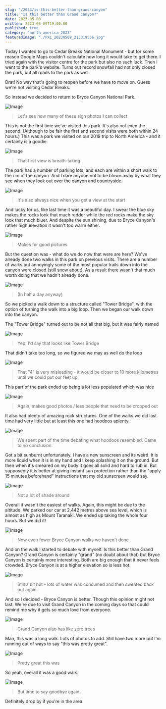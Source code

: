 ```yaml
---
slug: "/2023/is-this-better-than-grand-canyon"
title: "Is this better than Grand Canyon?"
date: 2023-05-08
written: 2023-05-09T19:00:00
published: true
category: "north-america-2023"
featuredImage: "./PXL_20230508_213319556.jpg"
---
```


Today I wanted to go to Cedar Breaks National Monument - but for some reason Google Maps couldn't calculate how long it would take to get there.  I tried again with the visitor centre for the park but also no such luck.  Then I went to the park's website.  Turns out record snowfall had not only closed the park, but all roads to the park as well.

Drat!  No way that's going to reopen before we have to move on.  Guess we're not visiting Cedar Breaks.

So instead we decided to return to Bryce Canyon National Park.

![Image](PXL_20230509_002426626.jpg)

> Let's see how many of these sign photos I can collect

This is not the first time we've visited this park.  It's also not even the second.  (Although to be fair the first and second visits were both within 24 hours.)  This was a park we visited on our 2019 trip to North America - and it certainly is a goodie.

![Image](PXL_20230508_194030512.jpg)

> That first view is breath-taking

The park has a number of parking lots, and each are within a short walk to the rim of the canyon.  And I dare anyone not to be blown away by what they see when they look out over the canyon and countryside.

![Image](PXL_20230508_194420130.jpg)

> It's also always nice when you get a view at the start

And lucky for us, like last time it was a beautiful day.  I swear the blue sky makes the rocks look that much redder while the red rocks make the sky look that much bluer.  And despite the sun shining, due to Bryce Canyon's rather high elevation it wasn't too warm either.

![Image](PXL_20230508_203111923.jpg)

> Makes for good pictures

But the question was - what do we do now that were are here?  We've already done two walks in this park on previous visits.  There are a number of walks but annoyingly some of the most popular trails down into the canyon were closed (still snow about).  As a result there wasn't that much worth doing that we hadn't already done.

![Image](PXL_20230508_203325334.jpg)

> (In half a day anyway)

So we picked a walk down to a structure called "Tower Bridge", with the option of turning the walk into a big loop.  Then we began our walk down into the canyon.

The "Tower Bridge" turned out to be not all that big, but it was fairly named

![Image](PXL_20230508_205518750.jpg)

> Yep, I'd say that looks like Tower Bridge

That didn't take too long, so we figured we may as well do the loop

![Image](PXL_20230508_210051311.jpg)

> That "4" is very misleading - it would be closer to 10 more kilometres until we could put our feet up

This part of the park ended up being a lot less populated which was nice

![Image](PXL_20230508_210659483.jpg)

> Again, makes good photos / less people that need to be cropped out

It also had plenty of amazing rock structures.  One of the walks we did last time had very little but at least this one had hoodoos aplenty.

![Image](PXL_20230508_212207081.jpg)

> We spent part of the time debating what hoodoos resembled.  Came to no conclusion.

Got a bit sunburnt unfortunately.  I have a new sunscreen and its weird.  It is more liquid when it is in my hand and I keep splashing it on the ground.  But then when it's smeared on my body it goes all solid and hard to rub in.  But supposedly it is better at giving instant sun protection rather than the "apply 15 minutes beforehand" instructions that my old sunscreen would say.

![Image](PXL_20230508_213319556.jpg)

> Not a lot of shade around

Overall it wasn't the easiest of walks.  Again, this might be due to the altitude.  We parked our car at 2,442 metres above sea level, which is almost as high as Mount Taranaki.  We ended up taking the whole four hours.  But we did it!

![Image](PXL_20230508_213951253.jpg)

> Now even fewer Bryce Canyon walks we haven't done

And on the walk I started to debate with myself.  Is this better than Grand Canyon?  Grand Canyon is certainly "grand" (no doubt about that) but Bryce Canyon is certainly more interesting.  Both are big enough that it never feels crowded.  Bryce Canyon is at a higher elevation so is less hot.

![Image](PXL_20230508_214516514.jpg)

> Still a bit hot - lots of water was consumed and then sweated back out again

And so I decided - Bryce Canyon is better.  Though this opinion might not last.  We're due to visit Grand Canyon in the coming days so that could remind me why it gets so much love from everyone.

![Image](PXL_20230508_224901491.jpg)

> Grand Canyon also has like zero trees

Man, this was a long walk.  Lots of photos to add.  Still have two more but I'm running out of ways to say "this was pretty great".

![Image](PXL_20230508_215410910.jpg)

> Pretty great this was

So yeah, overall it was a good walk.

![Image](PXL_20230509_000850444.jpg)

> But time to say goodbye again.

Definitely drop by if you're in the area.